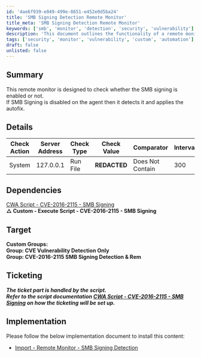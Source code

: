 ```yaml
---
id: '4ae6f939-e049-499e-8651-e452e0d5ba24'
title: 'SMB Signing Detection Remote Monitor'
title_meta: 'SMB Signing Detection Remote Monitor'
keywords: ['smb', 'monitor', 'detection', 'security', 'vulnerability']
description: 'This document outlines the functionality of a remote monitor designed to check the status of SMB signing. It detects whether SMB signing is enabled on the agent and applies an autofix if it is disabled. The document includes details on check actions, dependencies, target groups, ticketing, and implementation steps.'
tags: ['security', 'monitor', 'vulnerability', 'custom', 'automation']
draft: false
unlisted: false
---
```

## Summary

This remote monitor is designed to check whether the SMB signing is enabled or not.  
If SMB Signing is disabled on the agent then it detects it and applies the autofix.

## Details

| Check Action         | Server Address           | Check Type | Check Value  | Comparator         | Interval | Result                  |
|----------------------|--------------------------|------------|--------------|---------------------|----------|-------------------------|
| System               | 127.0.0.1                | Run File   | **REDACTED** | Does Not Contain    | 300      | Remediation Required     |

## Dependencies

[CWA Script - CVE-2016-2115 - SMB Signing](https://proval.itglue.com/DOC-5078775-15762068)  
**△ Custom - Execute Script - CVE-2016-2115 - SMB Signing**

## Target

**Custom Groups:**  
**Group: CVE Vulnerability Detection Only**  
**Group: CVE-2016-2115 SMB Signing Detection & Rem**

## Ticketing

**_The ticket part is handled by the script.  
Refer to the script documentation [CWA Script - CVE-2016-2115 - SMB Signing](https://proval.itglue.com/DOC-5078775-15762068) on how the ticketing will be set up._**

## Implementation

Please follow the below implementation document to install this content:
- [Import - Remote Monitor - SMB Signing Detection](https://proval.itglue.com/DOC-5078775-15775362)











